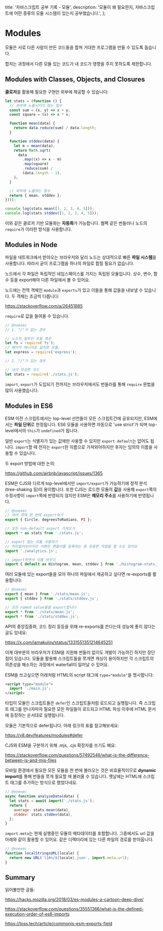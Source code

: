   title: '자바스크립트 공부 기록 - 모듈',
  description:
    '모듈이 왜 필요한지, 자바스크립트에 어떤 종류의 모듈 시스템이 있는지 공부했습니다.',
};

# Modules

모듈은 서로 다른 사람이 만든 코드들을 합쳐 거대한 프로그램을 만들 수 있도록
돕습니다.

합치는 과정에서 다른 모듈 있는 코드가 내 코드가 영향을 주지 못하도록 제한합니다.

## Modules with Classes, Objects, and Closures

**클로저**를 활용해 필요한 구현만 외부에 제공할 수 있습니다:

```js
let stats = (function () {
  // 외부에 노출시키지 않는 함수
  const sum = (x, y) => x + y;
  const square = (x) => x * x;

  function mean(data) {
    return data.reduce(sum) / data.length;
  }

  function stddev(data) {
    let m = mean(data);
    return Math.sqrt(
      data
        .map((x) => x - m)
        .map(square)
        .reduce(sum) /
        (data.length - 1),
    );
  }

  // 외부에 노출하는 함수
  return { mean, stddev };
})();

console.log(stats.mean([1, 2, 3, 4, 5]));
console.log(stats.stddev([1, 2, 3, 4, 5]));
```

이와 같은 클로저 기반 모듈화는 **자동화**가 가능합니다. 웹팩 같은 번들러나
노드의 `require`가 이러한 방식을 사용합니다.

## Modules in Node

파일을 네트워크에서 받아오는 브라우저와 달리 노드는 상대적으로 빠른 **파일
시스템**을 사용합니다. 따라서 굳이 프로그램을 하나의 파일로 합칠 필요가
없습니다.

노드에서 각 파일은 독립적인 네임스페이스를 가지는 독립된 모듈입니다. 상수, 변수,
함수 등을 export해야 다른 파일에서 볼 수 있어요.

노드에는 전역 객체인 `module`과 `exports`가 있고 이들을 통해 값들을 내보낼 수
있습니다. 두 객체는 조금씩 다릅니다:

https://stackoverflow.com/a/26451885

`require`로 값을 들여올 수 있습니다.

```js
// @noexec
// 1. "/"가 없는 경우

// 노드의 빌트인 모듈 혹은
let fs = require('fs');
// 패키지 매니저로 설치한 모듈,
let express = require('express');

// 2. "/"가 있는 경우

// 내가 작성한 코드
let stats = require('./stats.js');
```

`import`, `export`가 도입되기 전까지는 브라우저에서도 번들러를 통해 `require`
문법을 많이 사용했습니다.

## Modules in ES6

ESM 이전 스크립트에서는 top-level 선언들이 모든 스크립트간에 공유되지만,
ESM에서는 **파일 단위**로 한정됩니다. ES6 모듈을 사용하면 자동으로 'use
strict'가 되며 top-level에서의 `this`가 `undefined`가 됩니다.

일반 `export`는 식별자가 있는 값에만 사용할 수 있지만 `export default`는 없어도
됩니다. `import`할 때 전자는 `export`한 이름으로 가져와야하지만 후자는 임의의
이름을 사용할 수 있습니다.

두 export 방법에 대한 논의:

https://github.com/airbnb/javascript/issues/1365

ESM은 CJS와 다르게 top-level에서만 `import/export`가 가능하기에 정적
분석(tree-shaking 등)이 용이합니다. 또한 CJS는 로드한 모듈의 **값**을 사용해
`export`쪽의 수정사항이 `import`쪽에 반영되지 않지만 ESM은 **메모리 주소**를
사용하기에 반영됩니다.

```js
// @noexec
// 여러 객체 한 번에 export하기
export { Circle, degreesToRadians, PI };

// 모든 non-default export 가져오기
import * as stats from './stats.js';

// export 없는 모듈 사용하기
// 의미없어보이지만 이벤트 핸들러를 등록하는 등 유용한 작업을 할 수도 있어요
import './analytics.js';

// import하면서 이름 바꾸기
import { default as Histogram, mean, stddev } from './histogram-stats.js';
```

여러 모듈에 있는 export들을 모아 하나의 파일에서 제공하고 싶다면 re-exports를
활용합니다:

```js
// @noexec
export { mean } from './stats/mean.js';
export { stddev } from './stats/stddev.js';

// 모든 named value들을 export합니다
export * from './stats/mean.js';
export * from './stats/stddev.js';
```

API의 중앙집중화, 코드 정리 등등을 위해 re-exports를 쓴다는데 성능에 좋지 않다는
글도 있네요:

https://x.com/iamakulov/status/1331551351214645251

이제 대부분의 브라우저가 ESM을 지원해 번들러 없이도 개발이 가능하긴 하지만
장단점이 있습니다. 모듈을 활용해 스크립트들을 쪼개면 캐싱이 용이하지만 각
스크립트의 의존성을 해소하는 과정에서 waterfall이 일어날 수 있어요.

ESM을 쓰고싶으면 아래처럼 HTML의 script 태그에 `type="module"`을 명시합니다:

```html
<script type="module">
  import './main.js';
</script>
```

타입이 모듈인 스크립트들은 `defer`인 스크립트들처럼 로드되고 실행됩니다. 즉
스크립트 태그를 만나자마자 필요한 모든 파일들이 로드되고 HTML 파싱 이후에 HTML
문서에 등장하는 순서대로 실행됩니다.

모듈은 기본적으로 defer됩니다. 아래 링크의 표를 참고해보세요:

https://v8.dev/features/modules#defer

CJS와 ESM을 구분하기 위해 .mjs, .cjs 확장자를 쓰기도 해요:

https://stackoverflow.com/questions/57492546/what-is-the-difference-between-js-and-mjs-files

모바일 환경에서 필요한 모든 모듈을 한 번에 불러오는 것은 비효율적이므로
**dynamic import**를 통해 번들을 쪼개 필요할 때 불러올 수 있습니다. 옛날에는
HTML에 스크립트 태그를 추가하는 방식으로 했었다네요.

```js
// @noexec
async function analyzeData(data) {
  let stats = await import('./stats.js');
  return {
    average: stats.mean(data),
    stddev: stats.stddev(data),
  };
}
```

`import.meta`는 현재 실행중인 모듈의 메타데이터를 포함합니다. 그중에서도 url
값을 아래와 같이 활용할 수 있어요. 같은 디렉터리에 있는 다른 파일의 경로를
받아옵니다.

```js
// @noexec
function localStringsURL(locale) {
  return new URL(`l10n/${locale}.json`, import.meta.url);
}
```

## Summary

읽어볼만한 글들:

https://hacks.mozilla.org/2018/03/es-modules-a-cartoon-deep-dive/

https://stackoverflow.com/questions/35551366/what-is-the-defined-execution-order-of-es6-imports

https://toss.tech/article/commonjs-esm-exports-field
